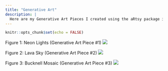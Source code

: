```yaml
---
title: "Generative Art"
description: |
  Here are my Generative Art Pieces I created using the aRtsy package in Rstudio. 
---
```




```r
knitr::opts_chunk$set(echo = FALSE)
```
Figure 1: Neon Lights (Generative Art Piece #1)
![](myArtwork1.png)






Figure 2: Lava Sky (Generative Art Piece #2)
![](myArtwork2.png)





Figure 3: Bucknell Mosaic (Generative Art Piece #3)
![](myArtwork3.png)







